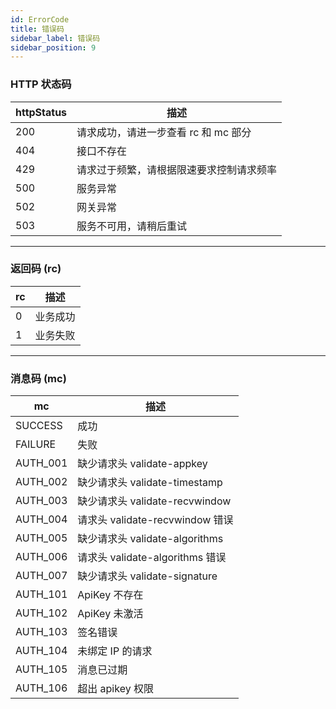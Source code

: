 ```yaml
---
id: ErrorCode
title: 错误码
sidebar_label: 错误码
sidebar_position: 9
---
```


### HTTP 状态码

| httpStatus | 描述 |
| --- | --- |
| 200 | 请求成功，请进一步查看 rc 和 mc 部分 |
| 404 | 接口不存在 |
| 429 | 请求过于频繁，请根据限速要求控制请求频率 |
| 500 | 服务异常 |
| 502 | 网关异常 |
| 503 | 服务不可用，请稍后重试 |

---

### 返回码 (rc)

| rc  | 描述      |
| --- | ---------------- |
| 0   | 业务成功 |
| 1   | 业务失败 |

---

### 消息码 (mc)

| mc       | 描述                                |
| -------- | ------------------------------------------ |
| SUCCESS  | 成功                                    |
| FAILURE  | 失败                                       |
| AUTH_001 | 缺少请求头 validate-appkey     |
| AUTH_002 | 缺少请求头 validate-timestamp  |
| AUTH_003 | 缺少请求头 validate-recvwindow |
| AUTH_004 | 请求头 validate-recvwindow 错误     |
| AUTH_005 | 缺少请求头 validate-algorithms |
| AUTH_006 | 请求头 validate-algorithms 错误     |
| AUTH_007 | 缺少请求头 validate-signature  |
| AUTH_101 | ApiKey 不存在                      |
| AUTH_102 | ApiKey 未激活                    |
| AUTH_103 | 签名错误                            |
| AUTH_104 | 未绑定 IP 的请求                         |
| AUTH_105 | 消息已过期                           |
| AUTH_106 | 超出 apikey 权限                 |